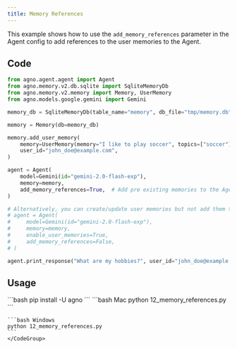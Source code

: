 ```yaml
---
title: Memory References
---
```


This example shows how to use the `add_memory_references` parameter in the Agent config to
add references to the user memories to the Agent.


## Code

```12_memory_references.py
from agno.agent.agent import Agent
from agno.memory.v2.db.sqlite import SqliteMemoryDb
from agno.memory.v2.memory import Memory, UserMemory
from agno.models.google.gemini import Gemini

memory_db = SqliteMemoryDb(table_name="memory", db_file="tmp/memory.db")

memory = Memory(db=memory_db)

memory.add_user_memory(
    memory=UserMemory(memory="I like to play soccer", topics=["soccer"]),
    user_id="john_doe@example.com",
)

agent = Agent(
    model=Gemini(id="gemini-2.0-flash-exp"),
    memory=memory,
    add_memory_references=True,  # Add pre existing memories to the Agent but don't create new ones
)

# Alternatively, you can create/update user memories but not add them to the Agent
# agent = Agent(
#     model=Gemini(id="gemini-2.0-flash-exp"),
#     memory=memory,
#     enable_user_memories=True,
#     add_memory_references=False,
# )

agent.print_response("What are my hobbies?", user_id="john_doe@example.com")
```

## Usage

<Steps>
  <Snippet file="create-venv-step.mdx" />

  <Step title="Install libraries">
    ```bash
    pip install -U agno
    ```
  </Step>

  <Step title="Run Example">
    <CodeGroup>
    ```bash Mac
    python 12_memory_references.py
    ```

    ```bash Windows
    python 12_memory_references.py
    ```
    </CodeGroup>
  </Step>
</Steps> 